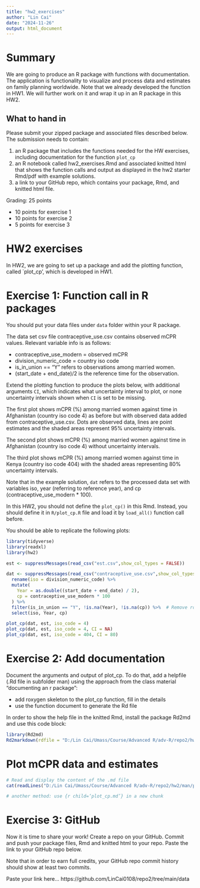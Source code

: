 ```yaml
---
title: "hw2_exercises"
author: "Lin Cai"
date: "2024-11-26"
output: html_document
---
```


# Summary

We are going to produce an R package with functions with documentation. The application is functionality to visualize and process data and estimates on family planning worldwide. Note that we already developed the function in HW1. We will further work on it and wrap it up in an R package in this HW2.



## What to hand in
Please submit your zipped package and associated files described below.
The submission needs to contain:

1. an R package that includes the functions needed for the HW exercises, including documentation for the function `plot_cp`
2. an R notebook called hw2_exercises.Rmd and associated knitted html that shows the function calls and output as displayed in the hw2 starter Rmd/pdf with example solutions.
3. a link to your GitHub repo, which contains your package, Rmd, and knitted html file.


Grading: 25 points

- 10 points for exercise 1
- 10 points for exercise 2
- 5 points for exercise 3

# HW2 exercises

In HW2, we are going to set up a package and add the plotting function, called `plot_cp', which is developed in HW1. 

# Exercise 1: Function call in R packages

You should put your data files under `data` folder within your R package.

The data set csv file contraceptive_use.csv contains observed mCPR values. Relevant variable info is as follows:

- contraceptive_use_modern = observed mCPR 
- division_numeric_code = country iso code
- is_in_union == "Y" refers to observations among married women. 
- (start_date + end_date)/2 is the reference time for the observation. 

Extend the plotting function to produce the plots below, with additional arguments `CI`, which indicates what uncertainty interval to plot, or none uncertainty intervals shown when `CI` is set to be missing. 

The first plot shows mCPR (%) among married women against time in Afghanistan (country iso code 4) as before but with observed data added from contraceptive_use.csv. Dots are observed data, lines are point estimates and the shaded areas represent 95% uncertainty intervals. 

The second plot shows mCPR (%) among married women against time in Afghanistan (country iso code 4) without uncertainty intervals. 

The third plot shows mCPR (%) among married women against time in Kenya (country iso code 404) with the shaded areas representing 80% uncertainty intervals. 

Note that in the example solution, `dat` refers to the processed data set with variables iso, year (referring to reference year), and cp (contraceptive_use_modern * 100). 

In this HW2, you should not define the `plot_cp()` in this Rmd. Instead, you should define it in `R/plot_cp.R` file and load it by `load_all()` function call before.

You should be able to replicate the following plots:


```r
library(tidyverse)
library(readxl)
library(hw2)
```

```r
est <- suppressMessages(read_csv("est.csv",show_col_types = FALSE))

dat <- suppressMessages(read_csv("contraceptive_use.csv",show_col_types = FALSE)) %>%
  rename(iso = division_numeric_code) %>%
  mutate(
    Year = as.double((start_date + end_date) / 2),
    cp = contraceptive_use_modern * 100
  ) %>%
  filter(is_in_union == "Y", !is.na(Year), !is.na(cp)) %>%  # Remove rows with missing Year or cp
  select(iso, Year, cp)

plot_cp(dat, est, iso_code = 4)
plot_cp(dat, est, iso_code = 4, CI = NA)
plot_cp(dat, est, iso_code = 404, CI = 80)
```



# Exercise 2: Add documentation 

Document the arguments and output of plot_cp. To do that, add a helpfile (.Rd file in subfolder man) using the approach from the class material "documenting an r package":

- add roxygen skeleton to the plot_cp function, fill in the details
- use the function document to generate the Rd file

In order to show the help file in the knitted Rmd, install the package Rd2md and use this code block:



```r
library(Rd2md)
Rd2markdown(rdfile = "D:/Lin Cai/Umass/Course/Advanced R/adv-R/repo2/hw2/man/plot_cp.Rd", outfile = "D:/Lin Cai/Umass/Course/Advanced R/adv-R/repo2/hw2/man/plot_cp.md")
```



# Plot mCPR data and estimates
```r
# Read and display the content of the .md file
cat(readLines("D:/Lin Cai/Umass/Course/Advanced R/adv-R/repo2/hw2/man/plot_cp.md"), sep = "\n")

# another method: use {r child=‘plot_cp.md’} in a new chunk
```




# Exercise 3: GitHub

Now it is time to share your work! Create a repo on your GitHub. Commit and push your package files, Rmd and knitted html to your repo. Paste the link to your GitHub repo below. 

Note that in order to earn full credits, your GitHub repo commit history should show at least two commits.

Paste your link here...
https://github.com/LinCai0108/repo2/tree/main/data


